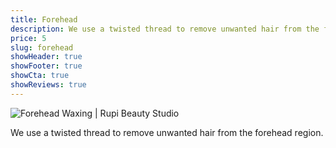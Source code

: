 ```yaml
---
title: Forehead
description: We use a twisted thread to remove unwanted hair from the forehead region.
price: 5
slug: forehead
showHeader: true
showFooter: true
showCta: true
showReviews: true
---
```


![Forehead Waxing | Rupi Beauty Studio](/uploads/services/wax-sheet.webp 'Forehead Waxing  | Rupi Beauty Studio')

We use a twisted thread to remove unwanted hair from the forehead region.
